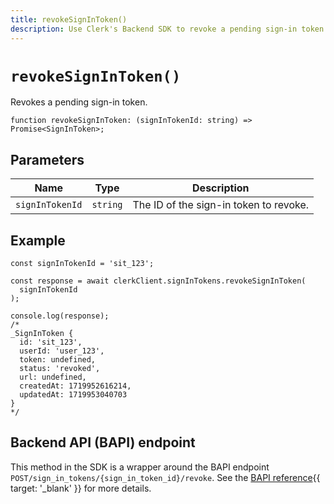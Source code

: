 ```yaml
---
title: revokeSignInToken()
description: Use Clerk's Backend SDK to revoke a pending sign-in token.
---
```


# `revokeSignInToken()`

Revokes a pending sign-in token.

```tsx {{ prettier: false }}
function revokeSignInToken: (signInTokenId: string) => Promise<SignInToken>;
```

## Parameters

| Name | Type | Description |
| - | - | - |
| `signInTokenId` | `string` | The ID of the sign-in token to revoke. |

## Example

```tsx {{ prettier: false }}
const signInTokenId = 'sit_123';

const response = await clerkClient.signInTokens.revokeSignInToken(
  signInTokenId
);

console.log(response);
/*
_SignInToken {
  id: 'sit_123',
  userId: 'user_123',
  token: undefined,
  status: 'revoked',
  url: undefined,
  createdAt: 1719952616214,
  updatedAt: 1719953040703
}
*/
```

## Backend API (BAPI) endpoint

This method in the SDK is a wrapper around the BAPI endpoint `POST/sign_in_tokens/{sign_in_token_id}/revoke`. See the [BAPI reference](/docs/reference/backend-api/tag/Sign-in-Tokens#operation/RevokeSignInToken){{ target: '_blank' }} for more details.
